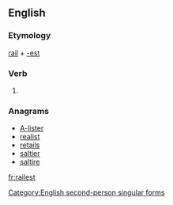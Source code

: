 ==English==

===Etymology===
[[rail]] + [[-est]]

===Verb===
{{en-verb form}}

# {{context|archaic|lang=en}} {{form of|Second-person singular simple present form|rail}}

===Anagrams===
* [[A-lister#English|A-lister]]
* [[realist#English|realist]]
* [[retails#English|retails]]
* [[saltier#English|saltier]]
* [[saltire#English|saltire]]

[[Category:English second-person singular forms]]

[[fr:railest]]
